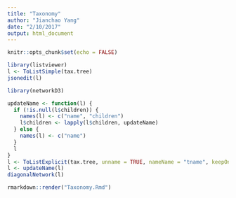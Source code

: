```yaml
---
title: "Taxonomy"
author: "Jianchao Yang"
date: "2/10/2017"
output: html_document
---
```


```r
knitr::opts_chunk$set(echo = FALSE)
```

```r
library(listviewer)
l <- ToListSimple(tax.tree)
jsonedit(l)
```

```r
library(networkD3)

updateName <- function(l) {
  if (!is.null(l$children)) {
    names(l) <- c("name", "children")
    l$children <- lapply(l$children, updateName)
  } else {
    names(l) <- c("name")
  }
  l
}
l <- ToListExplicit(tax.tree, unname = TRUE, nameName = "tname", keepOnly = "tname")
l <- updateName(l)
diagonalNetwork(l)
```


```r
rmarkdown::render("Taxonomy.Rmd")
```

